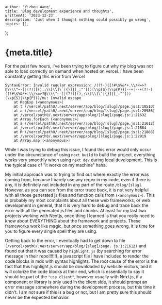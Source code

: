     author: 'Yizhou Wang',
    title: 'Blog development experience and thoughts',
    writtenAt: '2023-12-23',
    description: 'Just when I thought nothing could possibly go wrong',
    topics: [],
};

# {meta.title}

For the past few hours, I've been trying to figure out why my blog was not able to load correctly on demand when
hosted on vercel. I have been constantly getting this error from Vercel

```
SyntaxError: Invalid regular expression: /(?!-)([!#\$%&*+.\\/<=>?@\\\\^~-]|(?!([(),;\\[\\]\`|{}]|[_:"']))(\\p{S}|\\p{P}))--+|--+(?!-)([!#\$%&*+.\\/<=>?@\\\\^~-]|(?!([(),;\\[\\]\`|{}]|[_:"']))(\\p{S}|\\p{P}))/mu: Invalid escape
    at RegExp (<anonymous>)
    at t (/vercel/path0/.next/server/app/blog/[slug]/page.js:1:18510)
    at a (/vercel/path0/.next/server/app/blog/[slug]/page.js:1:20986)
    at /vercel/path0/.next/server/app/blog/[slug]/page.js:1:21632
    at Array.forEach (<anonymous>)
    at a (/vercel/path0/.next/server/app/blog/[slug]/page.js:1:21612)
    at /vercel/path0/.next/server/app/blog/[slug]/page.js:1:21884
    at R (/vercel/path0/.next/server/app/blog/[slug]/page.js:1:21888)
    at /vercel/path0/.next/server/app/blog/[slug]/page.js:1:22919
    at Array.map (<anonymous>)
```

While I was trying to debug this issue, I found this error would only occur under the circumstance of
using `next build` to build the project, everything works very smoothly when using `next dev` during local
development. This is the typical case of "it works on my machine" haha.

My initial approach was to trying to find out where exactly the error was coming from, because I barely use any
regex in my code, even if there is any, it is definitely not included in any part of the route `/blog/[slug]`.
However, as you can see from the error trace back, it is not very helpful with all those generated js files and
function calls from `(<anonymous>)`. This is probably my most complaints about all these web frameworks, or web
development in general, that it is very hard to debug and trace back the error with all the generated js files and
chunks. At least for my last two projects working with Nextjs, once thing I learned is that you really need to know
about EVERYTHING about the framework and projects. These frameworks work like magic, but once something goes wrong,
it is time for you to figure every single spell they are using.

Getting back to the error, I eventually had to get down to file `(/vercel/path0/.next/server/app/blog/[slug]/page.
js:1:21612)` and found out that it was caused by `highlight.js` (by searching for error message in their repo!!!!!!), a
javascript file I have included to render the code blocks in mdx with syntax highlights. The root cause of the error
is the fact that this highlight.js should be downloaded by website visitors, and it will colorize the code blocks at
their end, which is essentially to say it should be part of the `"use client"`, however usually with Next.js, if a
component or library is only used in the client side, it should prompt an error message somewhere during the
development process, but this time it didn't. I am not sure if this is a bug or not, but I am pretty sure this
should never be the expected behavior.